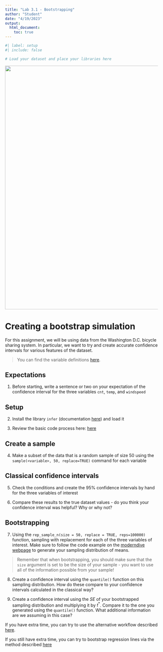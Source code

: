 ```yaml
---
title: "Lab 3.1 - Bootstrapping"
author: "Student"
date: "4/19/2023"
output:
  html_document:
    toc: true
---
```


```r
#| label: setup
#| include: false

# Load your dataset and place your libraries here
```

![](washdcbike.jpg){width="800"}

# Creating a bootstrap simulation

For this assignment, we will be using data from the Washington D.C. bicycle sharing system. In particular, we want to try and create accurate confidence intervals for various features of the dataset. 

>You can find the variable definitions [here](https://www.kaggle.com/datasets/marklvl/bike-sharing-dataset).

## Expectations

1.  Before starting, write a sentence or two on your expectation of the confidence interval for the three variables `cnt`, `temp`, and `windspeed`  

## Setup

2.  Install the library `infer` (documentation [here](https://infer.tidymodels.org/reference/rep_sample_n.html#examples)) and load it

3.  Review the basic code process here: [here](https://moderndive.com/8-confidence-intervals.html#resampling-simulation)

## Create a sample

4. Make a subset of the data that is a random sample of size 50 using the `sample(<variable>, 50, replace=TRUE)` command for each variable

## Classical confidence intervals

5. Check the conditions and create the 95% confidence intervals by hand for the three variables of interest

6. Compare these results to the true dataset values - do you think your confidence interval was helpful? Why or why not?

## Bootstrapping

7. Using the `rep_sample_n(size = 50, replace = TRUE, reps=100000)` function, sampling with replacement for each of the three variables of interest. Make sure to follow the code example on the [moderndive webpage](https://moderndive.com/8-confidence-intervals.html#bootstrap-1000-replicates) to generate your sampling distribution of means.

> Remember that when bootstrapping, you should make sure that the `size` argument is set to be the size of your sample - you want to use all of the information possible from your sample!

8. Create a confidence interval using the `quantile()` function on this sampling distribution. How do these compare to your confidence intervals calculated in the classical way?

9. Create a confidence interval using the $SE$ of your bootstrapped sampling distribution and multiplying it by $t^*$. Compare it to the one you generated using the `quantile()` function. What additional information are we assuming in this case?

If you have extra time, you can try to use the alternative workflow described [here](https://moderndive.com/8-confidence-intervals.html#infer-workflow).

If you still have extra time, you can try to bootstrap regression lines via the method described [here](https://www.tidymodels.org/learn/statistics/bootstrap/)